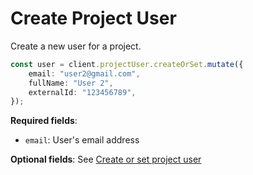 # Create Project User

Create a new user for a project.

```typescript
const user = client.projectUser.createOrSet.mutate({
    email: "user2@gmail.com",
    fullName: "User 2",
    externalId: "123456789",
});
```

**Required fields**:

-   `email`: User's email address

**Optional fields**: See [Create or set project user](https://docs-api.owlprotocol.xyz/reference/projectuser-createorset)
